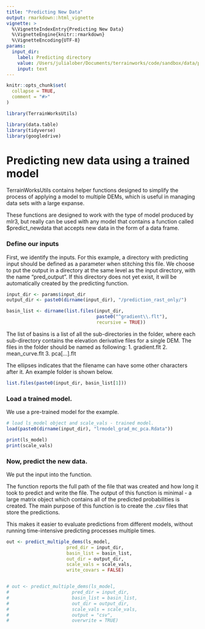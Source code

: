 ```yaml
---
title: "Predicting New Data"
output: rmarkdown::html_vignette
vignette: >
  %\VignetteIndexEntry{Predicting New Data}
  %\VignetteEngine{knitr::rmarkdown}
  %\VignetteEncoding{UTF-8}
params: 
  input_dir: 
    label: Predicting directory
    value: /Users/julialober/Documents/terrainworks/code/sandbox/data/predicting_input/
    input: text
---
```

```r
knitr::opts_chunk$set(
  collapse = TRUE,
  comment = "#>"
)
```

```r
library(TerrainWorksUtils)

library(data.table)
library(tidyverse)
library(googledrive)
```

# Predicting new data using a trained model

TerrainWorksUtils contains helper functions designed to simplify the process of applying a model to multiple DEMs, which is useful in managing data sets with a large expanse. 

These functions are designed to work with the type of model produced by mlr3, but really can be used with any model that contains a function called $predict_newdata that accepts new data in the form of a data frame. 

### Define our inputs 

First, we identify the inputs. For this example, a directory with predicting input should be defined as a parameter when stitching this file.
We choose to put the output in a directory at the same level as the input directory, with the name "pred_output". If this directory does not yet exist, it will be automatically created by the predicting function. 

```r
input_dir <- params$input_dir
output_dir <- paste0(dirname(input_dir), "/prediction_rast_only/")

basin_list <- dirname(list.files(input_dir, 
                                 paste0("^gradient\\.flt"), 
                                 recursive = TRUE))
```

The list of basins is a list of all the sub-directories in the folder, where each sub-directory contains the elevation derivative files for a single DEM. 
The files in the folder should be named as following: 
1. gradient.flt
2. mean_curve.flt
3. pca[...].flt

The ellipses indicates that the filename can have some other characters after it. 
An example folder is shown below. 

```r
list.files(paste0(input_dir, basin_list[1]))
```

### Load a trained model. 

We use a pre-trained model for the example. 

```r

# load ls_model object and scale_vals - trained model. 
load(paste0(dirname(input_dir), "lrmodel_grad_mc_pca.Rdata"))

print(ls_model)
print(scale_vals)

```

### Now, predict the new data. 

We put the input into the function.

The function reports the full path of the file that was created and how long it took to predict and write the file. 
The output of this function is minimal - a large matrix object which contains all of the predicted probabilities is created. The main purpose of this function is to create the .csv files that store the predictions. 

This makes it easier to evaluate predictions from different models, without running time-intensive predicting processes multiple times. 

```r

out <- predict_multiple_dems(ls_model, 
                      pred_dir = input_dir, 
                      basin_list = basin_list, 
                      out_dir = output_dir, 
                      scale_vals = scale_vals, 
                      write_covars = FALSE)


# out <- predict_multiple_dems(ls_model, 
#                       pred_dir = input_dir, 
#                       basin_list = basin_list, 
#                       out_dir = output_dir, 
#                       scale_vals = scale_vals, 
#                       output = "csv", 
#                       overwrite = TRUE)


```

